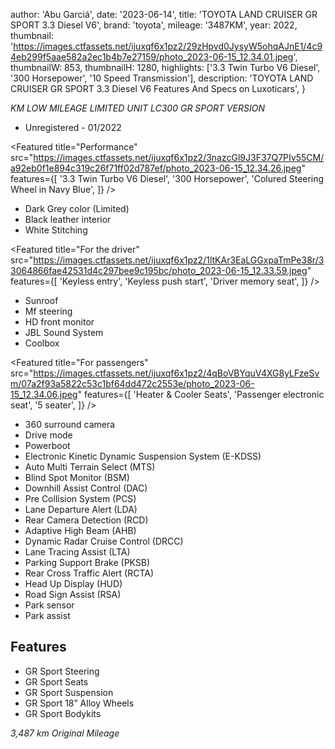 
  author: 'Abu Garciá',
  date: '2023-06-14',
  title: 'TOYOTA LAND CRUISER GR SPORT 3.3 Diesel V6',
  brand: 'toyota',
  mileage: '3487KM',
  year: 2022,
  thumbnail: 'https://images.ctfassets.net/ijuxqf6x1pz2/29zHpvd0JysyW5ohqAJnE1/4c94eb299f5aae582a2ec1b4b7e27159/photo_2023-06-15_12.34.01.jpeg',
  thumbnailW: 853,
  thumbnailH: 1280,
  highlights: ['3.3 Twin Turbo V6 Diesel', '300 Horsepower', '10 Speed Transmission'],
  description:
    'TOYOTA LAND CRUISER GR SPORT 3.3 Diesel V6 Features And Specs on Luxoticars',
}


*KM LOW MILEAGE*
*LIMITED UNIT LC300*
*GR SPORT VERSION*

- Unregistered - 01/2022 

<Featured
  title="Performance"
  src="https://images.ctfassets.net/ijuxqf6x1pz2/3nazcGl9J3F37Q7PIv55CM/a92eb0f1e894c319c26f71ff02d787ef/photo_2023-06-15_12.34.26.jpeg"
  features={[
    '3.3 Twin Turbo V6 Diesel',
    '300 Horsepower',
    'Colured Steering Wheel in Navy Blue',
  ]}
/>

- Dark Grey color (Limited)
- Black leather interior
- White Stitching

<Featured
  title="For the driver"
  src="https://images.ctfassets.net/ijuxqf6x1pz2/1ltKAr3EaLGGxpaTmPe38r/33064866fae42531d4c297bee9c195bc/photo_2023-06-15_12.33.59.jpeg"
  features={[
    'Keyless entry',
    'Keyless push start',
    'Driver memory seat',
  ]}
/>

- Sunroof
- Mf steering
- HD front monitor
- JBL Sound System
- Coolbox

<Featured
  title="For passengers"
  src="https://images.ctfassets.net/ijuxqf6x1pz2/4qBoVBYquV4XG8yLFzeSvm/07a2f93a5822c53c1bf64dd472c2553e/photo_2023-06-15_12.34.06.jpeg"
  features={[
    'Heater & Cooler Seats',
    'Passenger electronic seat',
    '5 seater',
  ]}
/>

- 360 surround camera
- Drive mode
- Powerboot
- Electronic Kinetic Dynamic Suspension System (E-KDSS)
- Auto Multi Terrain Select (MTS)
- Blind Spot Monitor (BSM)
- Downhill Assist Control (DAC)
- Pre Collision System (PCS)
- Lane Departure Alert (LDA)
- Rear Camera Detection (RCD)
- Adaptive High Beam (AHB)
- Dynamic Radar Cruise Control (DRCC)
- Lane Tracing Assist (LTA)
- Parking Support Brake (PKSB)
- Rear Cross Traffic Alert (RCTA)
- Head Up Display (HUD)
- Road Sign Assist (RSA)
- Park sensor
- Park assist

## Features
- GR Sport Steering
- GR Sport Seats 
- GR Sport Suspension 
- GR Sport 18” Alloy Wheels 
- GR Sport Bodykits 

_3,487 km Original Mileage_